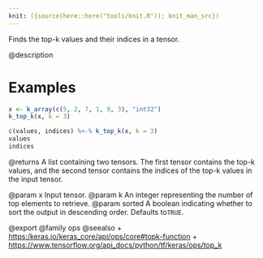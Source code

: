 ```yaml
---
knit: ({source(here::here("tools/knit.R")); knit_man_src})
---
```

Finds the top-k values and their indices in a tensor.

@description

# Examples
```r
x <- k_array(c(5, 2, 7, 1, 9, 3), "int32")
k_top_k(x, k = 3)
```

```r
c(values, indices) %<-% k_top_k(x, k = 3)
values
indices
```

@returns
A list containing two tensors. The first tensor contains the
top-k values, and the second tensor contains the indices of the
top-k values in the input tensor.

@param x Input tensor.
@param k An integer representing the number of top elements to retrieve.
@param sorted A boolean indicating whether to sort the output in
descending order. Defaults to`TRUE`.

@export
@family ops
@seealso
+ <https:/keras.io/keras_core/api/ops/core#topk-function>
+ <https://www.tensorflow.org/api_docs/python/tf/keras/ops/top_k>
